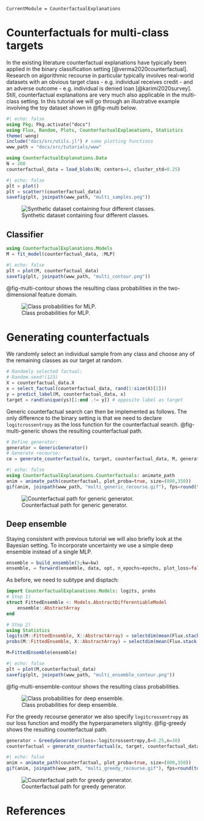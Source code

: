 ```@meta
CurrentModule = CounterfactualExplanations 
```

# Counterfactuals for multi-class targets

In the existing literature counterfactual explanations have typically been applied in the binary classification setting [@verma2020counterfactual]. Research on algorithmic recourse in particular typically involves real-world datasets with an obvious target class - e.g. individual receives credit - and an adverse outcome - e.g. individual is denied loan [@karimi2020survey]. Still, counterfactual explanations are very much also applicable in the multi-class setting. In this tutorial we will go through an illustrative example involving the toy dataset shown in @fig-multi below.

```julia
#| echo: false
using Pkg; Pkg.activate("docs")
using Flux, Random, Plots, CounterfactualExplanations, Statistics
theme(:wong)
include("docs/src/utils.jl") # some plotting functions
www_path = "docs/src/tutorials/www"
```

```julia
using CounterfactualExplanations.Data
N = 200
counterfactual_data = load_blobs(N; centers=4, cluster_std=0.25)
```

```julia
#| echo: false
plt = plot()
plt = scatter!(counterfactual_data)
savefig(plt, joinpath(www_path, "multi_samples.png"))
```

![Synthetic dataset containing four different classes.](www/multi_samples.png){#fig-multi}

## Classifier

```julia
using CounterfactualExplanations.Models
M = fit_model(counterfactual_data, :MLP)
```

```julia
#| echo: false
plt = plot(M, counterfactual_data)
savefig(plt, joinpath(www_path, "multi_contour.png"))
```


@fig-multi-contour shows the resulting class probabilities in the two-dimensional feature domain.

![Class probabilities for MLP.](www/multi_contour.png){#fig-multi-contour}

# Generating counterfactuals

We randomly select an individual sample from any class and choose any of the remaining classes as our target at random.

```julia
# Randomly selected factual:
# Random.seed!(123)
X = counterfactual_data.X
x = select_factual(counterfactual_data, rand(1:size(X)[2])) 
y = predict_label(M, counterfactual_data, x)
target = rand(unique(ys)[1:end .!= y]) # opposite label as target
```

Generic counterfactual search can then be implemented as follows. The only difference to the binary setting is that we need to declare `logitcrossentropy` as the loss function for the counterfactual search. @fig-multi-generic shows the resulting counterfactual path.

```julia
# Define generator:
generator = GenericGenerator()
# Generate recourse:
ce = generate_counterfactual(x, target, counterfactual_data, M, generator)
```

```julia
#| echo: false
using CounterfactualExplanations.Counterfactuals: animate_path
anim = animate_path(counterfactual, plot_proba=true, size=(800,350))
gif(anim, joinpath(www_path, "multi_generic_recourse.gif"), fps=round(total_steps(counterfactual)/5))
```

![Counterfactual path for generic generator.](www/multi_generic_recourse.gif){#fig-multi-generic}

## Deep ensemble

Staying consistent with previous tutorial we will also briefly look at the Bayesian setting. To incorporate uncertainty we use a simple deep ensemble instead of a single MLP.

```julia
ensemble = build_ensemble(5;kw=kw)
ensemble, = forward(ensemble, data, opt, n_epochs=epochs, plot_loss=false)
```

As before, we need to subtype and disptach:

```julia
import CounterfactualExplanations.Models: logits, probs
# Step 1)
struct FittedEnsemble <: Models.AbstractDifferentiableModel
    ensemble::AbstractArray
end

# Step 2)
using Statistics
logits(M::FittedEnsemble, X::AbstractArray) = selectdim(mean(Flux.stack([nn(X) for nn in M.ensemble],3), dims=3),3,1)
probs(M::FittedEnsemble, X::AbstractArray) = selectdim(mean(Flux.stack([softmax(nn(X)) for nn in M.ensemble],3),dims=3),3,1)

M=FittedEnsemble(ensemble)
```

```julia
#| echo: false
plt = plot(M,counterfactual_data)
savefig(plt, joinpath(www_path, "multi_ensemble_contour.png"))
```

@fig-multi-ensemble-contour shows the resulting class probabilities.

![Class probabilities for deep ensemble.](www/multi_ensemble_contour.png){#fig-multi-ensemble-contour}

For the greedy recourse generator we also specify `logitcrossentropy` as our loss function and modify the hyperparameters slightly. @fig-greedy shows the resulting counterfactual path.

```julia
generator = GreedyGenerator(loss=:logitcrossentropy,δ=0.25,n=30)
counterfactual = generate_counterfactual(x, target, counterfactual_data, M, generator)
```

```julia
#| echo: false
anim = animate_path(counterfactual, plot_proba=true, size=(800,350))
gif(anim, joinpath(www_path, "multi_greedy_recourse.gif"), fps=round(total_steps(counterfactual)/5))
```

![Counterfactual path for greedy generator.](www/multi_greedy_recourse.gif){#fig-greedy}

# References